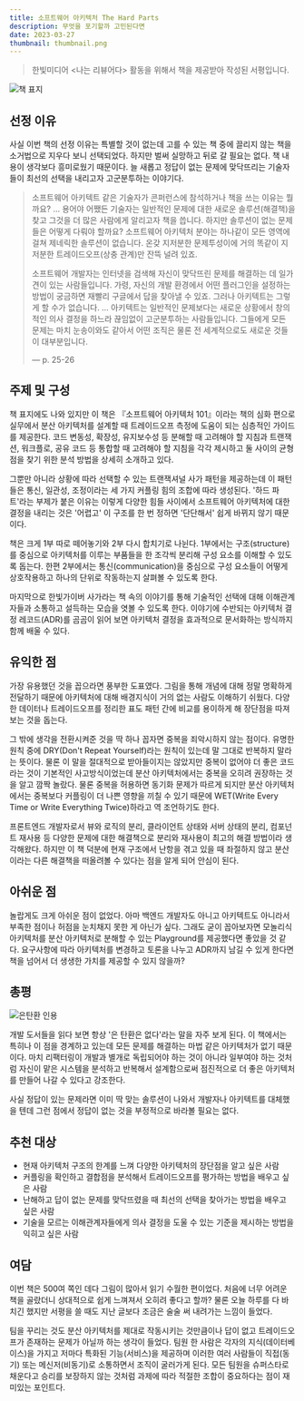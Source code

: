 ```yaml
---
title: 소프트웨어 아키텍처 The Hard Parts
description: 무엇을 포기할까 고민된다면
date: 2023-03-27
thumbnail: thumbnail.png
---
```


> 한빛미디어 \<나는 리뷰어다\> 활동을 위해서 책을 제공받아 작성된 서평입니다.

![책 표지](/posts/software-architecture-the-hard-parts/책_표지.jpeg)

## 선정 이유

사실 이번 책의 선정 이유는 특별할 것이 없는데 고를 수 있는 책 중에 끌리지 않는 책을 소거법으로 지우다 보니 선택되었다. 하지만 벌써 실망하고 뒤로 갈 필요는 없다. 책 내용이 생각보다 흥미로웠기 때문이다. 늘 새롭고 정답이 없는 문제에 맞닥뜨리는 기술자들이 최선의 선택을 내리고자 고군분투하는 이야기다.

> 소프트웨어 아키텍트 같은 기술자가 콘퍼런스에 참석하거나 책을 쓰는 이유는 뭘까요? … 용어야 어쨌든 기술자는 일반적인 문제에 대한 새로운 솔루션(해결책)을 찾고 그것을 더 많은 사람에게 알리고자 책을 씁니다.
> 하지만 솔루션이 없는 문제들은 어떻게 다뤄야 할까요? 소프트웨어 아키텍처 분야는 하나같이 모든 영역에 걸쳐 제네릭한 솔루션이 없습니다. 온갖 지저분한 문제투성이에 거의 똑같이 지저분한 트레이드오프(상충 관계)만 잔뜩 널려 있죠.
>
> 소프트웨어 개발자는 인터넷을 검색해 자신이 맞닥뜨린 문제를 해결하는 데 일가견이 있는 사람들입니다. 가령, 자신의 개발 환경에서 어떤 플러그인을 설정하는 방법이 궁금하면 재빨리 구글에서 답을 찾아낼 수 있죠.
> 그러나 아키텍트는 그렇게 할 수가 없습니다.
> … 아키텍트는 일반적인 문제보다는 새로운 상황에서 창의적인 의사 결정을 하느라 끊임없이 고군분투하는 사람들입니다. 그들에게 모든 문제는 마치 눈송이와도 같아서 어떤 조직은 물론 전 세계적으로도 새로운 것들이 대부분입니다.
>
> — p. 25-26

## 주제 및 구성

책 표지에도 나와 있지만 이 책은 『소프트웨어 아키텍처 101』이라는 책의 심화 편으로 실무에서 분산 아키텍처를 설계할 때 트레이드오프 측정에 도움이 되는 심층적인 가이드를 제공한다. 코드 변동성, 확장성, 유지보수성 등 분해할 때 고려해야 할 지침과 트랜잭션, 워크플로, 공유 코드 등 통합할 때 고려해야 할 지침을 각각 제시하고 둘 사이의 균형점을 찾기 위한 분석 방법을 상세히 소개하고 있다.

그뿐만 아니라 상황에 따라 선택할 수 있는 트랜잭셔널 사가 패턴을 제공하는데 이 패턴들은 통신, 일관성, 조정이라는 세 가지 커플링 힘의 조합에 따라 생성된다. '하드 파트'라는 부제가 붙은 이유는 이렇게 다양한 힘들 사이에서 소프트웨어 아키텍처에 대한 결정을 내리는 것은 '어렵고' 이 구조를 한 번 정하면 '단단해서' 쉽게 바뀌지 않기 때문이다.

책은 크게 1부 따로 떼어놓기와 2부 다시 합치기로 나뉜다. 1부에서는 구조(structure)를 중심으로 아키텍처를 이루는 부품들을 한 조각씩 분리해 구성 요소를 이해할 수 있도록 돕는다. 한편 2부에서는 통신(communication)을 중심으로 구성 요소들이 어떻게 상호작용하고 하나의 단위로 작동하는지 살펴볼 수 있도록 한다.

마지막으로 한빛가이버 사가라는 책 속의 이야기를 통해 기술적인 선택에 대해 이해관계자들과 소통하고 설득하는 모습을 엿볼 수 있도록 한다. 이야기에 수반되는 아키텍처 결정 레코드(ADR)를 곰곰이 읽어 보면 아키텍처 결정을 효과적으로 문서화하는 방식까지 함께 배울 수 있다.

## 유익한 점

가장 유용했던 것을 꼽으라면 풍부한 도표였다. 그림을 통해 개념에 대해 정말 명확하게 전달하기 때문에 아키텍처에 대해 배경지식이 거의 없는 사람도 이해하기 쉬웠다. 다양한 데이터나 트레이드오프를 정리한 표도 패턴 간에 비교를 용이하게 해 장단점을 따져보는 것을 돕는다.

그 밖에 생각을 전환시켜준 것을 딱 하나 꼽자면 중복을 죄악시하지 않는 점이다. 유명한 원칙 중에 DRY(Don't Repeat Yourself)라는 원칙이 있는데 말 그대로 반복하지 말라는 뜻이다. 물론 이 말을 절대적으로 받아들이지는 않았지만 중복이 없어야 더 좋은 코드라는 것이 기본적인 사고방식이었는데 분산 아키텍처에서는 중복을 오히려 권장하는 것을 알고 깜짝 놀랐다. 물론 중복을 허용하면 동기화 문제가 따르게 되지만 분산 아키텍처에서는 중복보다 커플링이 더 나쁜 영향을 끼칠 수 있기 때문에 WET(Write Every Time or Write Everything Twice)하라고 역 조언하기도 한다.

프론트엔드 개발자로서 뷰와 로직의 분리, 클라이언트 상태와 서버 상태의 분리, 컴포넌트 재사용 등 다양한 문제에 대한 해결책으로 분리와 재사용이 최고의 해결 방법이라 생각해왔다. 하지만 이 책 덕분에 현재 구조에서 난항을 겪고 있을 때 좌절하지 않고 분산이라는 다른 해결책을 떠올려볼 수 있다는 점을 알게 되어 안심이 된다.

## 아쉬운 점

놀랍게도 크게 아쉬운 점이 없었다. 아마 백엔드 개발자도 아니고 아키텍트도 아니라서 부족한 점이나 허점을 눈치채지 못한 게 아닌가 싶다. 그래도 굳이 꼽아보자면 모놀리식 아키텍처를 분산 아키텍처로 분해할 수 있는 Playground를 제공했다면 좋았을 것 같다. 요구사항에 따라 아키텍처를 변경하고 토론을 나누고 ADR까지 남길 수 있게 한다면 책을 넘어서 더 생생한 가치를 제공할 수 있지 않을까?

## 총평

![은탄환 인용](/posts/software-architecture-the-hard-parts/은탄환_인용.jpeg)

개발 도서들을 읽다 보면 항상 '은 탄환은 없다'라는 말을 자주 보게 된다. 이 책에서는 특히나 이 점을 경계하고 있는데 모든 문제를 해결하는 마법 같은 아키텍처가 없기 때문이다. 마치 리팩터링이 개발과 별개로 독립되어야 하는 것이 아니라 일부여야 하는 것처럼 자신이 맡은 시스템을 분석하고 반복해서 설계함으로써 점진적으로 더 좋은 아키텍처를 만들어 나갈 수 있다고 강조한다.

사실 정답이 있는 문제라면 이미 딱 맞는 솔루션이 나와서 개발자나 아키텍트를 대체했을 텐데 그런 점에서 정답이 없는 것을 부정적으로 바라볼 필요는 없다.

## 추천 대상

- 현재 아키텍처 구조의 한계를 느껴 다양한 아키텍처의 장단점을 알고 싶은 사람
- 커플링을 확인하고 결합점을 분석해서 트레이드오프를 평가하는 방법을 배우고 싶은 사람
- 난해하고 답이 없는 문제를 맞닥뜨렸을 때 최선의 선택을 찾아가는 방법을 배우고 싶은 사람
- 기술을 모르는 이해관계자들에게 의사 결정을 도울 수 있는 기준을 제시하는 방법을 익히고 싶은 사람

## 여담

이번 책은 500여 쪽인 데다 그림이 많아서 읽기 수월한 편이었다. 처음에 너무 어려운 책을 골랐더니 상대적으로 쉽게 느껴져서 오히려 좋다고 할까? 물론 오늘 하루를 다 바치긴 했지만 서평을 쓸 때도 지난 글보다 조금은 술술 써 내려가는 느낌이 들었다.

팀을 꾸리는 것도 분산 아키텍처를 제대로 작동시키는 것만큼이나 답이 없고 트레이드오프가 존재하는 문제가 아닐까 하는 생각이 들었다. 팀원 한 사람은 각자의 지식(데이터베이스)을 가지고 저마다 특화된 기능(서비스)을 제공하며 이러한 여러 사람들이 직접(동기) 또는 메신저(비동기)로 소통하면서 조직이 굴러가게 된다. 모든 팀원을 슈퍼스타로 채운다고 승리를 보장하지 않는 것처럼 과제에 따라 적절한 조합이 중요하다는 점이 재미있는 포인트다.
